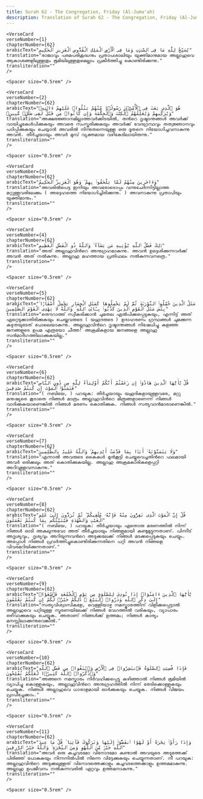 ```yaml
---
title: Surah 62 - The Congregation, Friday (Al-Jumu'ah)  
description: Translation of Surah 62 - The Congregation, Friday (Al-Jumu'ah) in Malayalam
---
```







    <VerseCard 
    verseNumber={1}
    chapterNumber={62}
    arabicText="يُسَبِّحُ لِلَّهِ مَا فِى ٱلسَّمَٰوَٰتِ وَمَا فِى ٱلْأَرْضِ ٱلْمَلِكِ ٱلْقُدُّوسِ ٱلْعَزِيزِ ٱلْحَكِيمِ"
    translation="രാജാവും പരമപരിശുദ്ധനും പ്രതാപശാലിയും യുക്തിമാനുമായ അല്ലാഹുവെ ആകാശങ്ങളിലുള്ളതും ഭൂമിയിലുള്ളതുമെല്ലാം പ്രകീര്‍ത്തിച്ചു കൊണ്ടിരിക്കുന്നു."
    transliteration=""
    />

    <Spacer size="0.5rem" />
                
    <VerseCard 
    verseNumber={2}
    chapterNumber={62}
    arabicText="هُوَ ٱلَّذِى بَعَثَ فِى ٱلْأُمِّيِّۦنَ رَسُولًۭا مِّنْهُمْ يَتْلُوا۟ عَلَيْهِمْ ءَايَٰتِهِۦ وَيُزَكِّيهِمْ وَيُعَلِّمُهُمُ ٱلْكِتَٰبَ وَٱلْحِكْمَةَ وَإِن كَانُوا۟ مِن قَبْلُ لَفِى ضَلَٰلٍۢ مُّبِينٍۢ"
    translation="അക്ഷരജ്ഞാനമില്ലാത്തവര്‍ക്കിടയില്‍, തന്‍റെ ദൃഷ്ടാന്തങ്ങള്‍ അവര്‍ക്ക്‌ വായിച്ചുകേള്‍പിക്കുകയും അവരെ സംസ്കരിക്കുകയും അവര്‍ക്ക്‌ വേദഗ്രന്ഥവും തത്വജ്ഞാനവും പഠിപ്പിക്കുകയും ചെയ്യാന്‍ അവരില്‍ നിന്നുതന്നെയുള്ള ഒരു ദൂതനെ നിയോഗിച്ചവനാകുന്നു അവന്‍. തീര്‍ച്ചയായും അവര്‍ മുമ്പ്‌ വ്യക്തമായ വഴികേടിലായിരുന്നു."
    transliteration=""
    />

    <Spacer size="0.5rem" />
                
    <VerseCard 
    verseNumber={3}
    chapterNumber={62}
    arabicText="وَءَاخَرِينَ مِنْهُمْ لَمَّا يَلْحَقُوا۟ بِهِمْ ۚ وَهُوَ ٱلْعَزِيزُ ٱلْحَكِيمُ"
    translation="അവരില്‍പെട്ട ഇനിയും അവരോടൊപ്പം വന്നുചേര്‍ന്നിട്ടില്ലാത്ത മറ്റുള്ളവരിലേക്കും ( അദ്ദേഹത്തെ നിയോഗിച്ചിരിക്കുന്നു. ) അവനാകുന്നു പ്രതാപിയും യുക്തിമാനും."
    transliteration=""
    />

    <Spacer size="0.5rem" />
                
    <VerseCard 
    verseNumber={4}
    chapterNumber={62}
    arabicText="ذَٰلِكَ فَضْلُ ٱللَّهِ يُؤْتِيهِ مَن يَشَآءُ ۚ وَٱللَّهُ ذُو ٱلْفَضْلِ ٱلْعَظِيمِ"
    translation="അത്‌ അല്ലാഹുവിന്‍റെ അനുഗ്രഹമാകുന്നു. അവന്‍ ഉദ്ദേശിക്കുന്നവര്‍ക്ക്‌ അവന്‍ അത്‌ നല്‍കുന്നു. അല്ലാഹു മഹത്തായ പ്രതിഫലം നല്‍കുന്നവനത്രെ."
    transliteration=""
    />

    <Spacer size="0.5rem" />
                
    <VerseCard 
    verseNumber={5}
    chapterNumber={62}
    arabicText="مَثَلُ ٱلَّذِينَ حُمِّلُوا۟ ٱلتَّوْرَىٰةَ ثُمَّ لَمْ يَحْمِلُوهَا كَمَثَلِ ٱلْحِمَارِ يَحْمِلُ أَسْفَارًۢا ۚ بِئْسَ مَثَلُ ٱلْقَوْمِ ٱلَّذِينَ كَذَّبُوا۟ بِـَٔايَٰتِ ٱللَّهِ ۚ وَٱللَّهُ لَا يَهْدِى ٱلْقَوْمَ ٱلظَّٰلِمِينَ"
    translation="തൌറാത്ത്‌ സ്വീകരിക്കാന്‍ ചുമതല ഏല്‍പിക്കപ്പെടുകയും, എന്നിട്ട്‌ അത്‌ ഏറ്റെടുക്കാതിരിക്കുകയും ചെയ്തവരുടെ ( യഹൂദരുടെ ) ഉദാഹരണം ഗ്രന്ഥങ്ങള്‍ ചുമക്കുന്ന കഴുതയുടേത്‌ പോലെയാകുന്നു. അല്ലാഹുവിന്‍റെ ദൃഷ്ടാന്തങ്ങള്‍ നിഷേധിച്ചു കളഞ്ഞ ജനങ്ങളുടെ ഉപമ എത്രയോ ചീത്ത! അക്രമികളായ ജനങ്ങളെ അല്ലാഹു സന്‍മാര്‍ഗത്തിലാക്കുകയില്ല."
    transliteration=""
    />

    <Spacer size="0.5rem" />
                
    <VerseCard 
    verseNumber={6}
    chapterNumber={62}
    arabicText="قُلْ يَٰٓأَيُّهَا ٱلَّذِينَ هَادُوٓا۟ إِن زَعَمْتُمْ أَنَّكُمْ أَوْلِيَآءُ لِلَّهِ مِن دُونِ ٱلنَّاسِ فَتَمَنَّوُا۟ ٱلْمَوْتَ إِن كُنتُمْ صَٰدِقِينَ"
    translation="( നബിയേ, ) പറയുക: തീര്‍ച്ചയായും യഹൂദികളായുള്ളവരേ, മറ്റു മനുഷ്യരെ കൂടാതെ നിങ്ങള്‍ മാത്രം അല്ലാഹുവിന്‍റെ മിത്രങ്ങളാണെന്ന്‌ നിങ്ങള്‍ വാദിക്കുകയാണെങ്കില്‍ നിങ്ങള്‍ മരണം കൊതിക്കുക. നിങ്ങള്‍ സത്യവാന്‍മാരാണെങ്കില്‍."
    transliteration=""
    />

    <Spacer size="0.5rem" />
                
    <VerseCard 
    verseNumber={7}
    chapterNumber={62}
    arabicText="وَلَا يَتَمَنَّوْنَهُۥٓ أَبَدًۢا بِمَا قَدَّمَتْ أَيْدِيهِمْ ۚ وَٱللَّهُ عَلِيمٌۢ بِٱلظَّٰلِمِينَ"
    translation="എന്നാല്‍ അവരുടെ കൈകള്‍ മുന്‍കൂട്ടി ചെയ്തുവെച്ചതിന്‍റെ ഫലമായി അവര്‍ ഒരിക്കലും അത്‌ കൊതിക്കുകയില്ല. അല്ലാഹു അക്രമകാരികളെപ്പറ്റി അറിവുള്ളവനാകുന്നു."
    transliteration=""
    />

    <Spacer size="0.5rem" />
                
    <VerseCard 
    verseNumber={8}
    chapterNumber={62}
    arabicText="قُلْ إِنَّ ٱلْمَوْتَ ٱلَّذِى تَفِرُّونَ مِنْهُ فَإِنَّهُۥ مُلَٰقِيكُمْ ۖ ثُمَّ تُرَدُّونَ إِلَىٰ عَٰلِمِ ٱلْغَيْبِ وَٱلشَّهَٰدَةِ فَيُنَبِّئُكُم بِمَا كُنتُمْ تَعْمَلُونَ"
    translation="( നബിയേ, ) പറയുക: തീര്‍ച്ചയായും ഏതൊരു മരണത്തില്‍ നിന്ന്‌ നിങ്ങള്‍ ഓടി അകലുന്നുവോ അത്‌ തീര്‍ച്ചയായും നിങ്ങളുമായി കണ്ടുമുട്ടുന്നതാണ്‌. പിന്നീട്‌ അദൃശ്യവും, ദൃശ്യവും അറിയുന്നവന്‍റെ അടുക്കലേക്ക്‌ നിങ്ങള്‍ മടക്കപ്പെടുകയും ചെയ്യും. അപ്പോള്‍ നിങ്ങള്‍ പ്രവര്‍ത്തിച്ചുകൊണ്ടിരിക്കുന്നതിനെ പറ്റി അവന്‍ നിങ്ങളെ വിവരമറിയിക്കുന്നതാണ്‌."
    transliteration=""
    />

    <Spacer size="0.5rem" />
                
    <VerseCard 
    verseNumber={9}
    chapterNumber={62}
    arabicText="يَٰٓأَيُّهَا ٱلَّذِينَ ءَامَنُوٓا۟ إِذَا نُودِىَ لِلصَّلَوٰةِ مِن يَوْمِ ٱلْجُمُعَةِ فَٱسْعَوْا۟ إِلَىٰ ذِكْرِ ٱللَّهِ وَذَرُوا۟ ٱلْبَيْعَ ۚ ذَٰلِكُمْ خَيْرٌۭ لَّكُمْ إِن كُنتُمْ تَعْلَمُونَ"
    translation="സത്യവിശ്വാസികളേ, വെള്ളിയാഴ്ച നമസ്കാരത്തിന്‌ വിളിക്കപ്പെട്ടാല്‍ അല്ലാഹുവെ പറ്റിയുള്ള സ്മരണയിലേക്ക്‌ നിങ്ങള്‍ വേഗത്തില്‍ വരികയും, വ്യാപാരം ഒഴിവാക്കുകയും ചെയ്യുക. അതാണ്‌ നിങ്ങള്‍ക്ക്‌ ഉത്തമം; നിങ്ങള്‍ കാര്യം മനസ്സിലാക്കുന്നുവെങ്കില്‍."
    transliteration=""
    />

    <Spacer size="0.5rem" />
                
    <VerseCard 
    verseNumber={10}
    chapterNumber={62}
    arabicText="فَإِذَا قُضِيَتِ ٱلصَّلَوٰةُ فَٱنتَشِرُوا۟ فِى ٱلْأَرْضِ وَٱبْتَغُوا۟ مِن فَضْلِ ٱللَّهِ وَٱذْكُرُوا۟ ٱللَّهَ كَثِيرًۭا لَّعَلَّكُمْ تُفْلِحُونَ"
    translation="അങ്ങനെ നമസ്കാരം നിര്‍വഹിക്കപ്പെട്ടു കഴിഞ്ഞാല്‍ നിങ്ങള്‍ ഭൂമിയില്‍ വ്യാപിച്ചു കൊള്ളുകയും, അല്ലാഹുവിന്‍റെ അനുഗ്രഹത്തില്‍ നിന്ന്‌ തേടിക്കൊള്ളുകയും ചെയ്യുക. നിങ്ങള്‍ അല്ലാഹുവെ ധാരാളമായി ഓര്‍ക്കുകയും ചെയ്യുക. നിങ്ങള്‍ വിജയം പ്രാപിച്ചേക്കാം."
    transliteration=""
    />

    <Spacer size="0.5rem" />
                
    <VerseCard 
    verseNumber={11}
    chapterNumber={62}
    arabicText="وَإِذَا رَأَوْا۟ تِجَٰرَةً أَوْ لَهْوًا ٱنفَضُّوٓا۟ إِلَيْهَا وَتَرَكُوكَ قَآئِمًۭا ۚ قُلْ مَا عِندَ ٱللَّهِ خَيْرٌۭ مِّنَ ٱللَّهْوِ وَمِنَ ٱلتِّجَٰرَةِ ۚ وَٱللَّهُ خَيْرُ ٱلرَّٰزِقِينَ"
    translation="അവര്‍ ഒരു കച്ചവടമോ വിനോദമോ കണ്ടാല്‍ അവയുടെ അടുത്തേക്ക്‌ പിരിഞ്ഞ്‌ പോകുകയും നിന്നനില്‍പില്‍ നിന്നെ വിട്ടേക്കുകയും ചെയ്യുന്നതാണ്‌. നീ പറയുക: അല്ലാഹുവിന്‍റെ അടുക്കലുള്ളത്‌ വിനോദത്തെക്കാളും കച്ചവടത്തെക്കാളും ഉത്തമമാകുന്നു. അല്ലാഹു ഉപജീവനം നല്‍കുന്നവരില്‍ ഏറ്റവും ഉത്തമനാകുന്നു."
    transliteration=""
    />

    <Spacer size="0.5rem" />
                